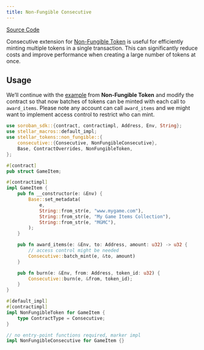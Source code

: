 ```yaml
---
title: Non-Fungible Consecutive
---
```


[Source Code](https://github.com/OpenZeppelin/stellar-contracts/tree/main/packages/tokens/src/non-fungible/extensions/consecutive)

Consecutive extension for [Non-Fungible Token](/stellar-contracts/tokens/non-fungible/non-fungible) is useful
for efficiently minting multiple tokens in a single transaction. This can significantly
reduce costs and improve performance when creating a large number of tokens at once.

## Usage

We’ll continue with the [example](/stellar-contracts/tokens/non-fungible/non-fungible#usage) from **Non-Fungible Token**
and modify the contract so that now batches of tokens can be minted with each call
to `award_items`. Please note any account can call `award_items` and we might want to
implement access control to restrict who can mint.

```rust
use soroban_sdk::{contract, contractimpl, Address, Env, String};
use stellar_macros::default_impl;
use stellar_tokens::non_fungible::{
    consecutive::{Consecutive, NonFungibleConsecutive},
    Base, ContractOverrides, NonFungibleToken,
};

#[contract]
pub struct GameItem;

#[contractimpl]
impl GameItem {
    pub fn __constructor(e: &Env) {
        Base::set_metadata(
            e,
            String::from_str(e, "www.mygame.com"),
            String::from_str(e, "My Game Items Collection"),
            String::from_str(e, "MGMC"),
        );
    }

    pub fn award_items(e: &Env, to: Address, amount: u32) -> u32 {
        // access control might be needed
        Consecutive::batch_mint(e, &to, amount)
    }

    pub fn burn(e: &Env, from: Address, token_id: u32) {
        Consecutive::burn(e, &from, token_id);
    }
}

#[default_impl]
#[contractimpl]
impl NonFungibleToken for GameItem {
    type ContractType = Consecutive;
}

// no entry-point functions required, marker impl
impl NonFungibleConsecutive for GameItem {}
```
